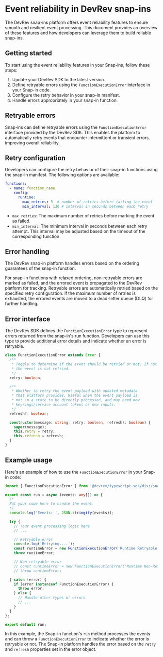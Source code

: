 # Event reliability in DevRev snap-ins

The DevRev snap-ins platform offers event reliability features to ensure smooth and resilient event processing. This document provides an overview of these features and how developers can leverage them to build reliable snap-ins.

## Getting started

To start using the event reliability features in your Snap-ins, follow these steps:

1. Update your DevRev SDK to the latest version.
2. Define retryable errors using the `FunctionExecutionError` interface in your Snap-in code.
3. Configure the retry behavior in your snap-in manifest.
4. Handle errors appropriately in your snap-in function.

## Retryable errors

Snap-ins can define retryable errors using the `FunctionExecutionError` interface provided by the DevRev SDK. This enables the platform to automatically retry events that encounter intermittent or transient errors, improving overall reliability.

## Retry configuration

Developers can configure the retry behavior of their snap-in functions using the snap-in manifest. The following options are available:

```yaml
functions:
  - name: function_name
    config:
      runtime:
        max_retries: 5  # number of retries before failing the event
        min_interval: 120 # interval in seconds between each retry
```

- `max_retries`: The maximum number of retries before marking the event as failed.
- `min_interval`: The minimum interval in seconds between each retry attempt. This interval may be adjusted based on the timeout of the corresponding function.

## Error handling

The DevRev snap-in platform handles errors based on the ordering guarantees of the snap-in function.

For snap-in functions with relaxed ordering, non-retryable errors are marked as failed, and the errored event is propagated to the DevRev platform for tracking. Retryable errors are automatically retried based on the specified retry configuration. If the maximum number of retries is exhausted, the errored events are moved to a dead-letter queue (DLQ) for further handling.

## Error interface

The DevRev SDK defines the `FunctionExecutionError` type to represent errors returned from the snap-in's run function. Developers can use this type to provide additional error details and indicate whether an error is retryable.

```typescript
class FunctionExecutionError extends Error {
  /**
   * Toggle to determine if the event should be retried or not. If not set or set to false,
   * the event is not retried.
   */
  retry: boolean;

  /**
   * Whether to retry the event payload with updated metadata
   * that platform provides. Useful when the event payload is
   * not in a state to be directly processed, and may need new
   * keyrings/service account tokens or new inputs.
   */
  refresh?: boolean;

  constructor(message: string, retry: boolean, refresh?: boolean) {
    super(message);
    this.retry = retry;
    this.refresh = refresh;
  }
}
```

## Example usage

Here's an example of how to use the `FunctionExecutionError` in your Snap-in code:

```typescript
import { FunctionExecutionError } from '@devrev/typescript-sdk/dist/snap-ins/types';

export const run = async (events: any[]) => {
  /*
  Put your code here to handle the event.
  */
  console.log('Events: ', JSON.stringify(events));

  try {
    // Your event processing logic here
    // ...

    // Retryable error
    console.log('Retrying....');
    const runtimeError = new FunctionExecutionError('Runtime Retryable Error', true, false);
    throw runtimeError;

    // Non-retryable error
    // const runtimeError = new FunctionExecutionError("Runtime Non-Retryable Error", false, false);
    // throw runtimeError;

  } catch (error) {
    if (error instanceof FunctionExecutionError) {
      throw error;
    } else {
      // Handle other types of errors
      // ...
    }
  }
};

export default run;
```

In this example, the Snap-in function's `run` method processes the events and can throw a `FunctionExecutionError` to indicate whether the error is retryable or not. The Snap-in platform handles the error based on the `retry` and `refresh` properties set in the error object.
